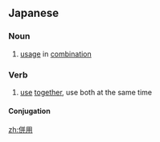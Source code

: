 ==Japanese==
{{ja-kanjitab|へい|よう|yomi=on}}

===Noun===
{{ja-noun|へいよう}}

# [[usage]] in [[combination]]

===Verb===
{{ja-verb-suru|へいよう}}

# [[use]] [[together]], use both at the same time

====Conjugation====
{{ja-suru|へいよう}}

[[zh:併用]]